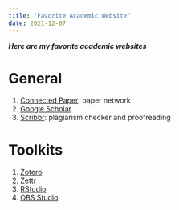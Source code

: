 ```yaml
---
title: "Favorite Academic Website"
date: 2021-12-07
---
```


***Here are my favorite academic websites***

# General

1.  [Connected Paper](https://www.connectedpapers.com): paper network
2.  [Google Scholar](https://scholar.google.com)
3.  [Scribbr](https://www.scribbr.com): plagiarism checker and proofreading

# Toolkits

1.  [Zotero](https://www.zotero.org)
2.  [Zettr](https://www.zettlr.com)
3.  [RStudio](https://www.rstudio.com)
4.  [OBS Studio](https://obsproject.com/zh-tw)
